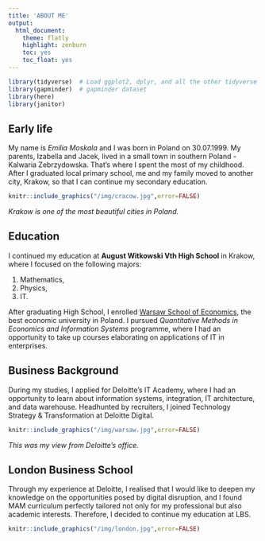 ```yaml
---
title: 'ABOUT ME'
output:
  html_document:
    theme: flatly
    highlight: zenburn
    toc: yes
    toc_float: yes
---
```


```r
library(tidyverse)  # Load ggplot2, dplyr, and all the other tidyverse packages
library(gapminder)  # gapminder dataset
library(here)
library(janitor)
```

## Early life

My name is *Emilia Moskala* and I was born in Poland on 30.07.1999. My parents, Izabella and Jacek, lived in a small town in southern Poland - Kalwaria Zebrzydowska. That's where I spent the most of my childhood. After I graduated local primary school, me and my family moved to another city, Krakow, so that I can continue my secondary education.

```r
knitr::include_graphics("/img/cracow.jpg",error=FALSE)
```
*Krakow is one of the most beautiful cities in Poland.*

## Education

I continued my education at **August Witkowski Vth High School** in Krakow, where I focused on the following majors:

1)  Mathematics,
2)  Physics,
3)  IT.

After graduating High School, I enrolled [Warsaw School of Economics](https://www.sgh.waw.pl/en), the best economic university in Poland. I pursued *Quantitative Methods in Economics and Information Systems* programme, where I had an opportunity to take up courses elaborating on applications of IT in enterprises.

## Business Background

During my studies, I applied for Deloitte's IT Academy, where I had an opportunity to learn about information systems, integration, IT architecture, and data warehouse. Headhunted by recruiters, I joined Technology Strategy & Transformation at Deloitte Digital.

```r
knitr::include_graphics("/img/warsaw.jpg",error=FALSE)
```
*This was my view from Deloitte's office.*

## London Business School

Through my experience at Deloitte, I realised that I would like to deepen my knowledge on the opportunities posed by digital disruption, and I found MAM curriculum perfectly tailored not only for my professional but also academic interests. Therefore, I decided to continue my education at LBS.

```r
knitr::include_graphics("/img/london.jpg",error=FALSE)
```
